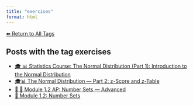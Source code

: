 ```yaml
---
title: "exercises"
format: html
---
```


[⬅ Return to All Tags](../tags.qmd)

## Posts with the tag **exercises**

- [🎓 📊 Statistics Course: The Normal Distribution (Part 1): Introduction to the Normal Distribution](/posts/courses/statistics/normal_distribution/part-1/normal-distribution.html)
- [🎓📊 The Normal Distribution — Part 2: z-Score and z-Table](/posts/courses/statistics/normal_distribution/part-2/normal-distribution-part2.html)
- [🧠 🔢 Module 1.2 AP: Number Sets — Advanced](/posts/courses/mathematics/calculus/module-1/1.2-sets-AP.html)
- [🔢 Module 1.2: Number Sets](/posts/courses/mathematics/calculus/module-1/1.2-sets.html)
